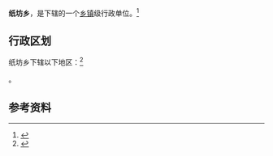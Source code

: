 {{中国乡级行政区|41/04/82/205/000}}

'''纸坊乡'''，是{{PRC admin/fullname|41/04/82/205/000|3}}下辖的一个[[乡镇|乡镇]]级行政单位。<ref>{{PRC admin/ref sgc|{{PRC admin/parent|41/04/82/205/000}}}}</ref>

== 行政区划 ==

纸坊乡下辖以下地区：<ref>{{PRC admin/ref sgc|41/04/82/205/000}}</ref>

{{PRC admin/children|41/04/82/205/000}}。

== 参考资料 ==

{{reflist}}

{{行政区划小作品}}
{{PRC admin/navcat|41/04/82/205/000}}